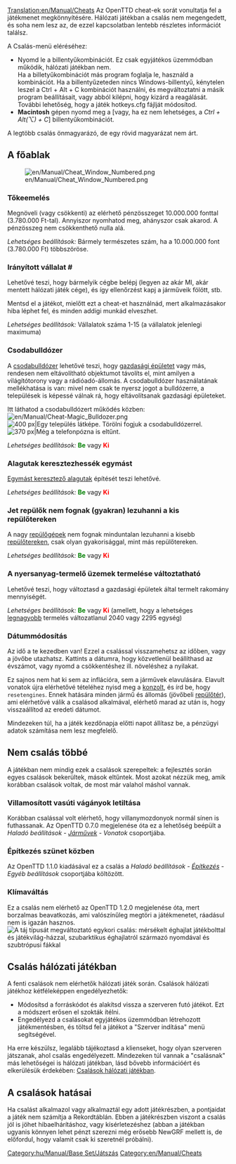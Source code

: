 [[Translation:en/Manual/Cheats]]
{{hu/Tartalomjegyzék}}{{hu/Manual/Figyelmeztetés| Cheat-ek használatával elárulod versenytársaidat. Tartsd szem előtt, hogy egy ilyen szégyenfoltra emlékeztetni fognak akár az örökkévalóságig is (ami azt is jelenti, hogy játékmentésed tárolja a cheat-használatot).}}
Az OpenTTD cheat-ek sorát vonultatja fel a játékmenet megkönnyítésére. Hálózati játékban a csalás nem megengedett, és soha nem lesz az, de ezzel kapcsolatban lentebb részletes információt találsz.


A Csalás-menü eléréséhez:
*Nyomd le a {{en/Keypress|Ctrl|Alt|C}} billentyűkombinációt. Ez csak egyjátékos üzemmódban működik, hálózati játékban nem. <br>Ha a billetyűkombinációt más program foglalja le, használd a {{en/Keypress|Ctrl|Alt|Win|C}} kombinációt. Ha a billentyűzeteden nincs Windows-billentyű, kénytelen leszel a Ctrl + Alt + C kombinációt használni, és megváltoztatni a másik program beállításait, vagy abból kilépni, hogy kizárd a reagálását. További lehetőség, hogy a játék hotkeys.cfg fájlját módosítod.
*'''Macintosh''' gépen nyomd meg a{{en/Keypress|Control|Cmd|C}} [vagy, ha ez nem lehetséges, a ''Ctrl + Alt(⌥) + C''] billentyűkombinációt.

A legtöbb csalás önmagyarázó, de egy rövid magyarázat nem árt.

==A főablak==

[[File:en/Manual/Cheat Window Numbered.png|frame|center]]


===Tőkeemelés===
Megnöveli (vagy csökkenti) az elérhető pénzösszeget 10.000.000 fonttal (3.780.000 Ft-tal). Annyiszor nyomhatod meg, ahányszor csak akarod. A pénzösszeg nem csökkenthető nulla alá.

''Lehetséges beállítások:'' Bármely természetes szám, ha a 10.000.000 font (3.780.000 Ft) többszöröse.

===Irányított vállalat #===
Lehetővé teszi, hogy bármelyik cégbe belépj (legyen az akár MI, akár mentett hálózati játék cége), és így ellenőrzést kapj a járműveik fölött, stb.

Mentsd el a játékot, mielőtt ezt a cheat-et használnád, mert alkalmazásakor hiba léphet fel, és minden addigi munkád elveszhet.

''Lehetséges beállítások:'' Vállalatok száma 1-15 (a vállalatok jelenlegi maximuma)

===Csodabulldózer===
A [[hu/Csodabulldózer|csodabulldózer]] lehetővé teszi, hogy [[hu/Manual/Gazdasági épületek|gazdasági épületet]] vagy más, rendesen nem eltávolítható objektumot távolíts el, mint amilyen a világítótorony vagy a rádióadó-állomás. A csodabulldózer használatának mellékhatása is van: mivel nem csak te nyersz jogot a bulldózerre, a települések is képessé válnak rá, hogy eltávolítsanak gazdasági épületeket. 

Itt láthatod a csodabulldózert működés közben: [[File:en/Manual/Cheat-Magic Bulldozer.png]]
[[File:en/Manual/Town Before.png|thumb|left|400 px|Egy település látképe. Törölni fogjuk a csodabulldózerrel.]]
[[File:en/Manual/Town After.png|thumb|center|370 px|Még a telefonpózna is eltűnt.]]
{{en/-}}

''Lehetséges beállítások:'' <span style="color:green">'''Be'''</span> vagy <span style="color:red">'''Ki'''</span>

===Alagutak keresztezhessék egymást===
[[hu/Keresztező alagutak|Egymást keresztező alagutak]] építését teszi lehetővé.

''Lehetséges beállítások:'' <span style="color:green">'''Be'''</span> vagy <span style="color:red">'''Ki'''</span>

===Jet repülők nem fognak (gyakran) lezuhanni a kis repülőtereken===
A nagy [[hu/Manual/Légi járművek|repülőgépek]] nem fognak minduntalan lezuhanni a kisebb [[hu/Manual/Repülőterek#lezuhanas|repülőtereken]], csak olyan gyakorisággal, mint más repülőtereken.

''Lehetséges beállítások:'' <span style="color:green">'''Be'''</span> vagy <span style="color:red">'''Ki'''</span>

===A nyersanyag-termelő üzemek termelése változtatható===
Lehetővé teszi, hogy változtasd a gazdasági épületek által termelt rakomány mennyiségét.

''Lehetséges beállítások:'' <span style="color:green">'''Be'''</span> vagy <span style="color:red">'''Ki'''</span> (amellett, hogy a lehetséges [[hu/Manual/Game Mechanics/Main Page#az-egyenletes-gazdasag-szabalyai|legnagyobb]] termelés változatlanul 2040 vagy 2295 egység)

===Dátummódosítás===
Az idő a te kezedben van! Ezzel a csalással visszamehetsz az időben, vagy a jövőbe utazhatsz. Kattints a dátumra, hogy közvetlenül beállíthasd az évszámot, vagy nyomd a csökkentéshez ill. növeléshez a nyilakat.

Ez sajnos nem hat ki sem az inflációra, sem a járművek elavulására. Elavult vonatok újra elérhetővé tételéhez nyisd meg a [[hu/Konzol|konzolt]], és írd be, hogy <code>resetengines</code>. Ennek hatására minden jármű és állomás (jövőbeli [[hu/Manual/Repülőterek|repülőtér]]), ami elérhetővé válik a csalásod alkalmával, elérhető marad az után is, hogy visszaállítod az eredeti dátumot.

Mindezeken túl, ha a játék kezdőnapja előtti napot állítasz be, a pénzügyi adatok számítása nem lesz megfelelő.

==Nem csalás többé==
A játékban nem mindig ezek a csalások szerepeltek: a fejlesztés során egyes csalások bekerültek, mások eltűntek. Most azokat nézzük meg, amik korábban csalások voltak, de most már valahol máshol vannak.

===Villamosított vasúti vágányok letiltása===
Korábban csalással volt elérhető, hogy villanymozdonyok normál sínen is futhassanak. Az OpenTTD 0.7.0 megjelenése óta ez a lehetőség beépült a ''Haladó beállítások - [[hu/Haladó beállítások/Járművek#vonatok|Járművek]] - Vonatok'' csoportjába. 

===Építkezés szünet közben===
Az OpenTTD 1.1.0 kiadásával ez a csalás a ''Haladó beállítások - [[hu/Haladó beállítások/Építkezés#epitkezes-egyeb-beallitasok|Építkezés]] - Egyéb beállítások'' csoportjába költözött.

===Klímaváltás===
Ez a csalás nem elérhető az OpenTTD 1.2.0 megjelenése óta, mert borzalmas beavatkozás, ami valószínűleg megtöri a játékmenetet, ráadásul nem is igazán hasznos.
[[File:en/Manual/Switch climate.png|center|frame|A táj típusát megváltoztató egykori csalás: mérsékelt éghajlat játékbolttal és játékvilág-házzal, szubarktikus éghajlatról származó nyomdával és szubtrópusi fákkal]]


==Csalás hálózati játékban==
A fenti csalások nem elérhetők hálózati játék során. Csalások hálózati játékhoz kétféleképpen engedélyezhetők:
* Módosítsd a forráskódot és alakítsd vissza a szerveren futó játékot. Ezt a módszert erősen el szokták ítélni.
* Engedélyezd a csalásokat egyjátékos üzemmódban létrehozott játékmentésben, és töltsd fel a játékot a "Szerver indítása" menü segítségével.
Ha erre készülsz, legalább tájékoztasd a klienseket, hogy olyan szerveren játszanak, ahol csalás engedélyezett.  Mindezeken túl vannak a "csalásnak" más lehetőségei is hálózati játékban, lásd bővebb információért és elkerülésük érdekében: [[hu/Csalások hálózati játékban|Csalások hálózati játékban]].


==A csalások hatásai==
Ha csalást alkalmazol vagy alkalmaztál egy adott játékrészben, a pontjaidat a játék nem számítja a Rekordtáblán. Ebben a játékrészben viszont a csalás jól is jöhet hibaelhárításhoz, vagy kísérletezéshez (abban a játékban ugyanis könnyen lehet pénzt szerezni még erősebb NewGRF mellett is, de előfordul, hogy valamit csak ki szeretnél próbálni).

[[Category:hu/Manual/Base Set/Játszás]]
[[Category:en/Manual/Cheats]]